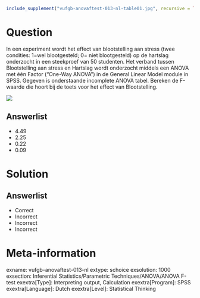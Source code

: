 ```r
include_supplement("vufgb-anovaftest-013-nl-table01.jpg", recursive = TRUE)
```

Question
========

In een experiment wordt het effect van blootstelling aan stress (twee condities: 1=wel blootgesteld; 0= niet blootgesteld) op de hartslag onderzocht in een steekproef van 50 studenten. Het verband tussen Blootstelling aan stress en Hartslag wordt onderzocht middels een ANOVA met één Factor (“One-Way ANOVA”) in de General Linear Model module in SPSS. Gegeven is onderstaande incomplete ANOVA tabel. Bereken de F-waarde die hoort bij de toets voor het effect van Blootstelling.

![](vufgb-anovaftest-013-nl-table01.jpg)
  
Answerlist
----------
* 4.49
* 2.25
* 0.22
* 0.09


Solution
========

Answerlist
----------
* Correct
* Incorrect
* Incorrect
* Incorrect

Meta-information
================
exname: vufgb-anovaftest-013-nl
extype: schoice
exsolution: 1000
exsection: Inferential Statistics/Parametric Techniques/ANOVA/ANOVA F-test
exextra[Type]: Interpreting output, Calculation
exextra[Program]: SPSS
exextra[Language]: Dutch
exextra[Level]: Statistical Thinking
